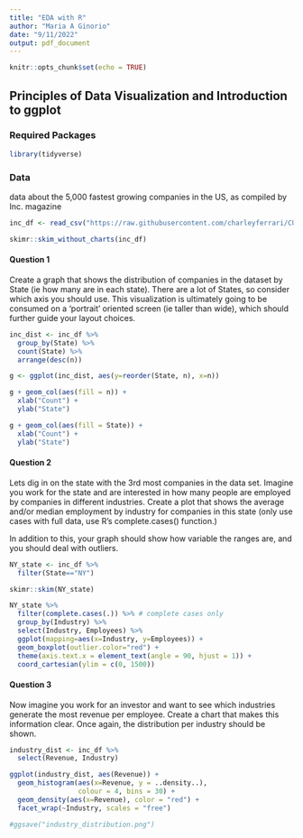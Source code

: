 ```yaml
---
title: "EDA with R"
author: "Maria A Ginorio"
date: "9/11/2022"
output: pdf_document
---
```


```r
knitr::opts_chunk$set(echo = TRUE)
```

## **Principles of Data Visualization and Introduction to ggplot**

### Required Packages

```r
library(tidyverse)
```

### Data

data about the 5,000 fastest growing companies in the US, as compiled by Inc. magazine

```r
inc_df <- read_csv("https://raw.githubusercontent.com/charleyferrari/CUNY_DATA_608/master/module1/Data/inc5000_data.csv")
```

```r
skimr::skim_without_charts(inc_df)
```

#### Question 1

Create a graph that shows the distribution of companies in the dataset by State (ie how many are in each state). There are a lot of States, so consider which axis you should use. This visualization is ultimately going to be consumed on a 'portrait' oriented screen (ie taller than wide), which should further guide your layout choices.

```r
inc_dist <- inc_df %>% 
  group_by(State) %>% 
  count(State) %>% 
  arrange(desc(n))
```

```r
g <- ggplot(inc_dist, aes(y=reorder(State, n), x=n))
```

```r
g + geom_col(aes(fill = n)) +
  xlab("Count") + 
  ylab("State")
```

```r
g + geom_col(aes(fill = State)) +
  xlab("Count") + 
  ylab("State")
```

#### Question 2

Lets dig in on the state with the 3rd most companies in the data set. Imagine you work for the state and are interested in how many people are employed by companies in different industries. Create a plot that shows the average and/or median employment by industry for companies in this state (only use cases with full data, use R's complete.cases() function.)

In addition to this, your graph should show how variable the ranges are, and you should deal with outliers.

```r
NY_state <- inc_df %>% 
  filter(State=="NY")

skimr::skim(NY_state)
```

```r
NY_state %>% 
  filter(complete.cases(.)) %>% # complete cases only
  group_by(Industry) %>% 
  select(Industry, Employees) %>%
  ggplot(mapping=aes(x=Industry, y=Employees)) +
  geom_boxplot(outlier.color="red") +
  theme(axis.text.x = element_text(angle = 90, hjust = 1)) +
  coord_cartesian(ylim = c(0, 1500))
```

#### Question 3

Now imagine you work for an investor and want to see which industries generate the most revenue per employee. Create a chart that makes this information clear. Once again, the distribution per industry should be shown.

```r
industry_dist <- inc_df %>% 
  select(Revenue, Industry)
```

```r
ggplot(industry_dist, aes(Revenue)) + 
  geom_histogram(aes(x=Revenue, y = ..density..), 
                 colour = 4, bins = 30) +
  geom_density(aes(x=Revenue), color = "red") +
  facet_wrap(~Industry, scales = "free")

```

```r
#ggsave("industry_distribution.png")
```
